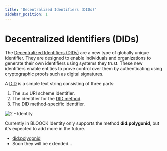 ```yaml
---
title: 'Decentralized Identifiers (DIDs)'
sidebar_position: 1
---
```


# Decentralized Identifiers (DIDs)
The [Decentralized Identifiers (DIDs)](https://www.w3.org/TR/did-core/#dfn-decentralized-identifiers) are a new type of globally unique identifier. They are designed to enable individuals and organizations to generate their own identifiers using systems they trust. These new identifiers enable entities to prove control over them by authenticating using cryptographic proofs such as digital signatures.

A [DID](https://www.w3.org/TR/did-core/#dfn-decentralized-identifiers) is a simple text string consisting of three parts: 
1. The `did` URI scheme identifier.
2. The identifier for the [DID method](https://www.w3.org/TR/did-core/#dfn-did-methods).
3. The DID method-specific identifier.

![2 - Identity](/static/docs/guides/identity/2-identity.png)

Currently in BLOOCK Identity only supports the method **did:polygonid**, but it's expected to add more in the future.
- [did:polygonid](https://github.com/0xPolygonID/did-polygonid)
- Soon they will be extended...